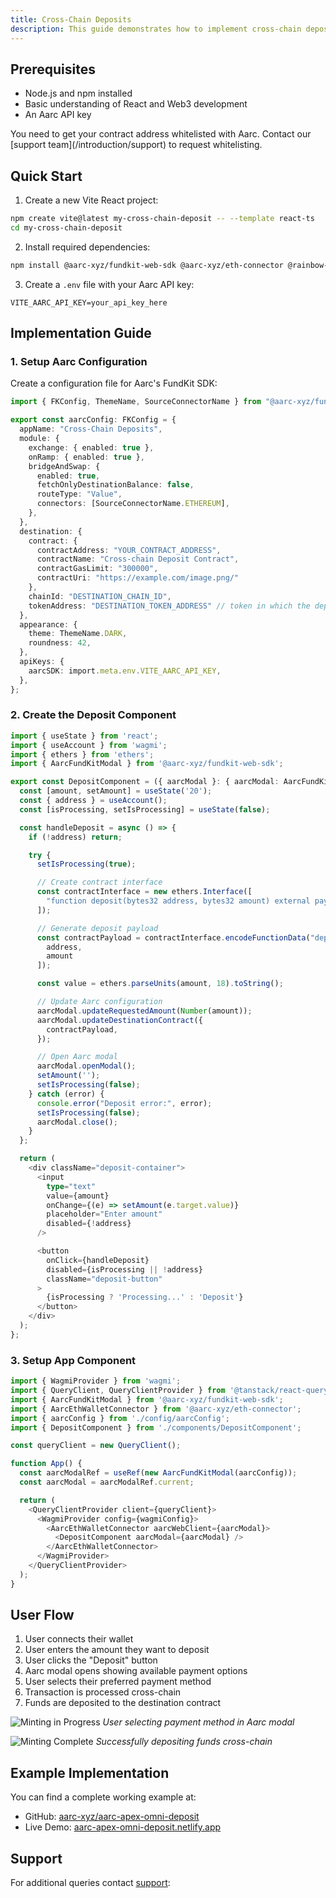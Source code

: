 ```yaml
---
title: Cross-Chain Deposits
description: This guide demonstrates how to implement cross-chain deposits using Aarc's FundKit SDK. The example shows how to create a dApp that allows users to deposit funds from any supported chain to a destination contract on any chain. 
---
```


## Prerequisites

- Node.js and npm installed
- Basic understanding of React and Web3 development
- An Aarc API key

<Warning>
You need to get your contract address whitelisted with Aarc. Contact our [support team](/introduction/support) to request whitelisting.
</Warning>

## Quick Start

1. Create a new Vite React project:
```bash
npm create vite@latest my-cross-chain-deposit -- --template react-ts
cd my-cross-chain-deposit
```

2. Install required dependencies:
```bash
npm install @aarc-xyz/fundkit-web-sdk @aarc-xyz/eth-connector @rainbow-me/rainbowkit wagmi viem ethers @tanstack/react-query
```

3. Create a `.env` file with your Aarc API key:
```env
VITE_AARC_API_KEY=your_api_key_here
```

## Implementation Guide

### 1. Setup Aarc Configuration

Create a configuration file for Aarc's FundKit SDK:

```typescript
import { FKConfig, ThemeName, SourceConnectorName } from "@aarc-xyz/fundkit-web-sdk";

export const aarcConfig: FKConfig = {
  appName: "Cross-Chain Deposits",
  module: {
    exchange: { enabled: true },
    onRamp: { enabled: true },
    bridgeAndSwap: {
      enabled: true,
      fetchOnlyDestinationBalance: false,
      routeType: "Value",
      connectors: [SourceConnectorName.ETHEREUM],
    },
  },
  destination: {
    contract: {
      contractAddress: "YOUR_CONTRACT_ADDRESS",
      contractName: "Cross-chain Deposit Contract",
      contractGasLimit: "300000",
      contractUri: "https://example.com/image.png/"
    },
    chainId: "DESTINATION_CHAIN_ID",
    tokenAddress: "DESTINATION_TOKEN_ADDRESS" // token in which the deposit is collected
  },
  appearance: {
    theme: ThemeName.DARK,
    roundness: 42,
  },
  apiKeys: {
    aarcSDK: import.meta.env.VITE_AARC_API_KEY,
  },
};
```

### 2. Create the Deposit Component

```typescript
import { useState } from 'react';
import { useAccount } from 'wagmi';
import { ethers } from 'ethers';
import { AarcFundKitModal } from '@aarc-xyz/fundkit-web-sdk';

export const DepositComponent = ({ aarcModal }: { aarcModal: AarcFundKitModal }) => {
  const [amount, setAmount] = useState('20');
  const { address } = useAccount();
  const [isProcessing, setIsProcessing] = useState(false);

  const handleDeposit = async () => {
    if (!address) return;

    try {
      setIsProcessing(true);

      // Create contract interface
      const contractInterface = new ethers.Interface([
        "function deposit(bytes32 address, bytes32 amount) external payable"
      ]);

      // Generate deposit payload
      const contractPayload = contractInterface.encodeFunctionData("deposit", [
        address,
        amount
      ]);

      const value = ethers.parseUnits(amount, 18).toString();

      // Update Aarc configuration
      aarcModal.updateRequestedAmount(Number(amount));
      aarcModal.updateDestinationContract({
        contractPayload,
      });

      // Open Aarc modal
      aarcModal.openModal();
      setAmount('');
      setIsProcessing(false);
    } catch (error) {
      console.error("Deposit error:", error);
      setIsProcessing(false);
      aarcModal.close();
    }
  };

  return (
    <div className="deposit-container">
      <input
        type="text"
        value={amount}
        onChange={(e) => setAmount(e.target.value)}
        placeholder="Enter amount"
        disabled={!address}
      />

      <button
        onClick={handleDeposit}
        disabled={isProcessing || !address}
        className="deposit-button"
      >
        {isProcessing ? 'Processing...' : 'Deposit'}
      </button>
    </div>
  );
};
```

### 3. Setup App Component

```typescript
import { WagmiProvider } from 'wagmi';
import { QueryClient, QueryClientProvider } from '@tanstack/react-query';
import { AarcFundKitModal } from '@aarc-xyz/fundkit-web-sdk';
import { AarcEthWalletConnector } from '@aarc-xyz/eth-connector';
import { aarcConfig } from './config/aarcConfig';
import { DepositComponent } from './components/DepositComponent';

const queryClient = new QueryClient();

function App() {
  const aarcModalRef = useRef(new AarcFundKitModal(aarcConfig));
  const aarcModal = aarcModalRef.current;

  return (
    <QueryClientProvider client={queryClient}>
      <WagmiProvider config={wagmiConfig}>
        <AarcEthWalletConnector aarcWebClient={aarcModal}>
          <DepositComponent aarcModal={aarcModal} />
        </AarcEthWalletConnector>
      </WagmiProvider>
    </QueryClientProvider>
  );
}
```

## User Flow

1. User connects their wallet
2. User enters the amount they want to deposit
3. User clicks the "Deposit" button
4. Aarc modal opens showing available payment options
5. User selects their preferred payment method
6. Transaction is processed cross-chain
7. Funds are deposited to the destination contract

![Minting in Progress](/images/deposit-progress.png)
*User selecting payment method in Aarc modal*

![Minting Complete](/images/deposit-complete.png)
*Successfully depositing funds cross-chain*

## Example Implementation

You can find a complete working example at:
- GitHub: [aarc-xyz/aarc-apex-omni-deposit](https://github.com/aarc-xyz/aarc-apex-omni-deposit)
- Live Demo: [aarc-apex-omni-deposit.netlify.app](https://aarc-apex-omni-deposit.netlify.app/)

## Support

For additional queries contact [support](/introduction/support):
